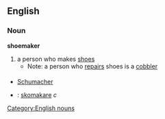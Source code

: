 ==English==
===Noun===
'''shoemaker'''
#a person who makes [[shoe]]s
#*Note: a person who [[repair]]s shoes is a [[cobbler]]
[[Category:English nouns]]
===={{trans}}====
*{{de}} [[Schumacher]]
* {{sv}} : [[skomakare]] ''c''